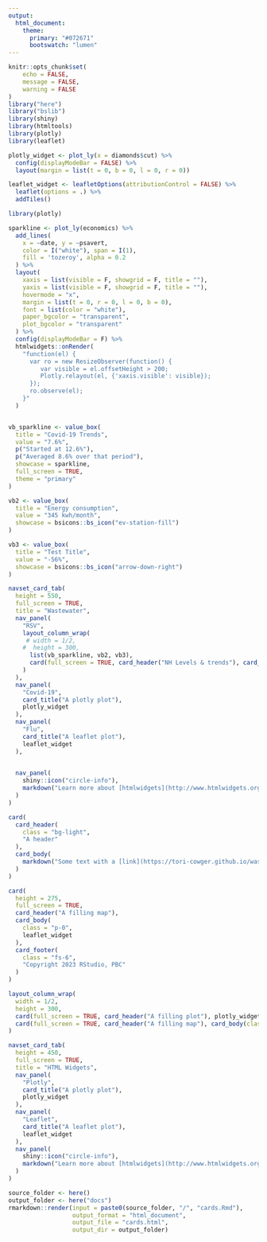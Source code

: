 ```yaml
---
output: 
  html_document:
    theme:
      primary: "#072671"
      bootswatch: "lumen"
---
```


```r
knitr::opts_chunk$set(
	echo = FALSE,
	message = FALSE,
	warning = FALSE
)
library("here")
library("bslib")
library(shiny)
library(htmltools)
library(plotly)
library(leaflet)
```

```r
plotly_widget <- plot_ly(x = diamonds$cut) %>%
  config(displayModeBar = FALSE) %>%
  layout(margin = list(t = 0, b = 0, l = 0, r = 0))

leaflet_widget <- leafletOptions(attributionControl = FALSE) %>%
  leaflet(options = .) %>%
  addTiles()
```

```r
library(plotly)

sparkline <- plot_ly(economics) %>%
  add_lines(
    x = ~date, y = ~psavert,
    color = I("white"), span = I(1),
    fill = 'tozeroy', alpha = 0.2
  ) %>%
  layout(
    xaxis = list(visible = F, showgrid = F, title = ""),
    yaxis = list(visible = F, showgrid = F, title = ""),
    hovermode = "x",
    margin = list(t = 0, r = 0, l = 0, b = 0),
    font = list(color = "white"),
    paper_bgcolor = "transparent",
    plot_bgcolor = "transparent"
  ) %>%
  config(displayModeBar = F) %>%
  htmlwidgets::onRender(
    "function(el) {
      var ro = new ResizeObserver(function() {
         var visible = el.offsetHeight > 200;
         Plotly.relayout(el, {'xaxis.visible': visible});
      });
      ro.observe(el);
    }"
  )


vb_sparkline <- value_box(
  title = "Covid-19 Trends",
  value = "7.6%",
  p("Started at 12.6%"),
  p("Averaged 8.6% over that period"),
  showcase = sparkline,
  full_screen = TRUE,
  theme = "primary"
)

vb2 <- value_box(
  title = "Energy consumption",
  value = "345 kwh/month",
  showcase = bsicons::bs_icon("ev-station-fill")
)

vb3 <- value_box(
  title = "Test Title",
  value = "-56%",
  showcase = bsicons::bs_icon("arrow-down-right")
)
```

```r
navset_card_tab(
  height = 550,
  full_screen = TRUE,
  title = "Wastewater",
  nav_panel(
    "RSV",
    layout_column_wrap(
     # width = 1/2,
    #  height = 300,
      list(vb_sparkline, vb2, vb3),
      card(full_screen = TRUE, card_header("NH Levels & trends"), card_body(class = "p-0", leaflet_widget))
    )
  ),
  nav_panel(
    "Covid-19",
    card_title("A plotly plot"),
    plotly_widget
  ),
  nav_panel(
    "Flu",
    card_title("A leaflet plot"),
    leaflet_widget
  ),
  

  nav_panel(
    shiny::icon("circle-info"),
    markdown("Learn more about [htmlwidgets](http://www.htmlwidgets.org/)")
  )
)
```

```r
card(
  card_header(
    class = "bg-light",
    "A header"
  ),
  card_body(
    markdown("Some text with a [link](https://tori-cowger.github.io/wastewater_web/)")
  )
)
```

```r
card(
  height = 275,
  full_screen = TRUE,
  card_header("A filling map"),
  card_body(
    class = "p-0",
    leaflet_widget
  ),
  card_footer(
    class = "fs-6",
    "Copyright 2023 RStudio, PBC"
  )
)
```

```r
layout_column_wrap(
  width = 1/2,
  height = 300,
  card(full_screen = TRUE, card_header("A filling plot"), plotly_widget),
  card(full_screen = TRUE, card_header("A filling map"), card_body(class = "p-0", leaflet_widget))
)
```

```r
navset_card_tab(
  height = 450,
  full_screen = TRUE,
  title = "HTML Widgets",
  nav_panel(
    "Plotly",
    card_title("A plotly plot"),
    plotly_widget
  ),
  nav_panel(
    "Leaflet",
    card_title("A leaflet plot"),
    leaflet_widget
  ),
  nav_panel(
    shiny::icon("circle-info"),
    markdown("Learn more about [htmlwidgets](http://www.htmlwidgets.org/)")
  )
)
```


```r
source_folder <- here()
output_folder <- here("docs")
rmarkdown::render(input = paste0(source_folder, "/", "cards.Rmd"),
                  output_format = "html_document",
                  output_file = "cards.html",
                  output_dir = output_folder)
```
